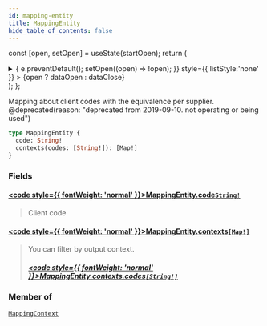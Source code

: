 ```yaml
---
id: mapping-entity
title: MappingEntity
hide_table_of_contents: false
---
```






const [open, setOpen] = useState(startOpen);
return (
<details {...(open ? { open: true } : {})} className="details" style={{ border:'none', boxShadow:'none', background:'var(--ifm-background-color)' }}>
<summary
onClick={(e) => {
e.preventDefault();
setOpen((open) => !open);
}}
style={{ listStyle:'none' }} >
{open ? dataOpen : dataClose}
</summary>
{open && children}
</details>
);
};

Mapping about client codes with the equivalence per supplier.
@deprecated(reason: "deprecated from 2019-09-10. not operating or being used")

```graphql
type MappingEntity {
  code: String!
  contexts(codes: [String!]): [Map!]
}
```

### Fields

#### [<code style={{ fontWeight: 'normal' }}>MappingEntity.<b>code</b></code>](#)<Bullet />[`String!`](/api/scalars/string) <Badge class="badge badge--secondary" text="non-null"/> <Badge class="badge badge--secondary" text="scalar"/>

> Client code

#### [<code style={{ fontWeight: 'normal' }}>MappingEntity.<b>contexts</b></code>](#)<Bullet />[`[Map!]`](/api/objects/map) <Badge class="badge badge--secondary" text="list"/> <Badge class="badge badge--secondary" text="object"/>

> You can filter by output context.
>
> ##### [<code style={{ fontWeight: 'normal' }}>MappingEntity.contexts.<b>codes</b></code>](#)<Bullet />[`[String!]`](/api/scalars/string) <Badge class="badge badge--secondary" text="list"/> <Badge class="badge badge--secondary" text="scalar"/>

### Member of

[`MappingContext`](/api/objects/mapping-context) <Badge class="badge badge--secondary" text="object"/>
